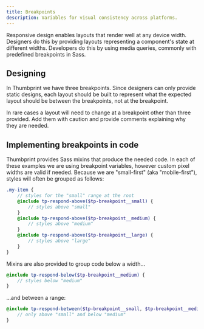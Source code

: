 ```yaml
---
title: Breakpoints
description: Variables for visual consistency across platforms.
---
```



Responsive design enables layouts that render well at any device width. Designers do this by providing layouts representing a component's state at different widths. Developers do this by using media queries, commonly with predefined breakpoints in Sass.

## Designing

In Thumbprint we have three breakpoints. Since designers can only provide static designs, each layout should be built to represent what the expected layout should be between the breakpoints, not at the breakpoint.

<Alert type="note" title="Custom breakpoints">
    In rare cases a layout will need to change at a breakpoint other than three provided. Add them
    with caution and provide comments explaining why they are needed.
</Alert>

## Implementing breakpoints in code

Thumbprint provides Sass mixins that produce the needed code. In each of these examples we are using breakpoint variables, however custom pixel widths are valid if needed. Because we are "small-first" (aka "mobile-first"), styles will often be grouped as follows:

```scss
.my-item {
    // styles for the "small" range at the root
    @include tp-respond-above($tp-breakpoint__small) {
        // styles above "small"
    }
    @include tp-respond-above($tp-breakpoint__medium) {
        // styles above "medium"
    }
    @include tp-respond-above($tp-breakpoint__large) {
        // styles above "large"
    }
}
```

Mixins are also provided to group code below a width&hellip;

```scss
@include tp-respond-below($tp-breakpoint__medium) {
    // styles below "medium"
}
```

&hellip;and between a range:

```scss
@include tp-respond-between($tp-breakpoint__small, $tp-breakpoint__medium) {
    // only above "small" and below "medium"
}
```
